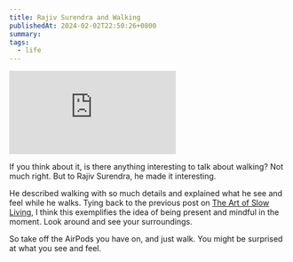```yaml
---
title: Rajiv Surendra and Walking
publishedAt: 2024-02-02T22:50:26+0800
summary:
tags:
  - life
---
```


<Embed src="https://www.youtube.com/embed/J8ekcTmj9SI?si=OtN0zfQwFNWlFumx" />

If you think about it, is there anything interesting to talk about walking? Not much right. But to Rajiv Surendra, he made it interesting.

He described walking with so much details and explained what he see and feel while he walks. Tying back to the previous post on [The Art of Slow Living](https://weichuntan.com/blog/the-art-of-slow-living), I think this exemplifies the idea of being present and mindful in the moment. Look around and see your surroundings.

So take off the AirPods you have on, and just walk. You might be surprised at what you see and feel.
